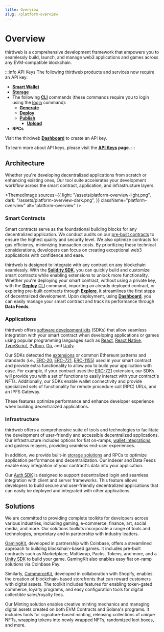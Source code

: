 ```yaml
---
title: Overview
slug: /platform-overview
---
```



# Overview

thirdweb is a comprehensive development framework that empowers you to seamlessly
build, launch, and manage web3 applications and games across any EVM-compatible blockchain.

:::info API Keys
  The following thirdweb products and services now require an API key:
  - [**Smart Wallet**](/glossary/smart-wallet)
  - [**Storage**](/storage)
  - The following [**CLI**](/cli) commands (these commands require you to login using the [login](/cli/commands/login) command):
    - [**Generate**](/cli/commands/generate)
    - [**Deploy**](/cli/commands/deploy)
    - [**Publish**](/cli/commands/publish)
      - [**Upload**](/cli/commands/upload)
  - **RPCs**

Visit the thirdweb [**Dashboard**](https://thirdweb.com/create-api-key) to create an API key.

To learn more about API keys, please visit the [**API Keys**](/api-keys) **page**.
:::


## Architecture

Whether you're developing decentralized applications from scratch or enhancing existing ones,
Our tool suite accelerates your development workflow across the smart contract, application, and infrastructure layers.

<ThemedImage
  sources={{
    light: "/assets/platform-overview-light.png",
    dark: "/assets/platform-overview-dark.png",
  }}
  className="platform-overview"
  alt="platform-overview"
/>

### Smart Contracts

Smart contracts serve as the foundational building blocks for any decentralized application.
We conduct audits on our [pre-built contracts](/explore) to ensure the highest quality and security level.
We also optimize contracts for gas efficiency, minimizing transaction costs.
By prioritizing these technical considerations, developers can focus on creating exceptional web3 applications with confidence and ease.

thirdweb is designed to integrate with any contract on any blockchain seamlessly. With the [**Solidity SDK**](/solidity), you can quickly build and customize smart contracts while enabling extensions to unlock more functionality.
Whether you're deploying your smart contract, without using a private key, with the [**Deploy**](/deploy) [CLI](/cli) command, importing an already deployed contract, or exploring pre-built contracts through [**Explore**](https://thirdweb.com/explore),
it streamlines the first steps of decentralized development.
Upon deployment, using [**Dashboard**](/dashboard), you can easily manage your smart contract and track its performance through **Data Feeds**.

### Applications

thirdweb offers [software development kits](/sdk) (SDKs) that allow seamless integration with your smart contract when developing applications or games using popular programming languages such as [React](/react), [React Native](/react-native), [TypeScript](/typescript), [Python](/python), [Go](/go), and [Unity](/unity).

Our SDKs detected the [extensions](/solidity/extensions) or common Ethereum patterns and standards (i.e., [ERC-20](/solidity/extensions/erc20), [ERC-721](/solidity/extensions/erc721), [ERC-1155](/solidity/extensions/erc1155)) used in your smart contract and provide extra functionality to allow you to build your application with ease. For example, if your contract uses the [ERC-721](/solidity/extensions/erc721) extension, our SDKs will provide you with a set of functions to easily interact with your contract's NFTs.
Additionally, our SDKs enable wallet connectivity and provide specialized sets of functionality for remote procedure call (RPC) URLs, and an IPFS Gateway.

These features optimize performance and enhance developer experience when building decentralized applications.

### Infrastructure

thirdweb offers a comprehensive suite of tools and technologies to facilitate the development of user-friendly and accessible decentralized applications. Our infrastructure includes options for fiat on-ramps, [wallet integrations](/wallet), and gasless relayers, providing seamless end-user experiences.

In addition, we provide built-in [storage solutions](/storage) and RPCs to optimize application performance and decentralization. Our indexer and Data Feeds enable easy integration of your contract's data into your application.

Our [Auth SDK](/auth) is designed to support decentralized login and seamless integration with client and server frameworks. This feature allows developers to build secure and user-friendly decentralized applications that can easily be deployed and integrated with other applications.

## Solutions

We are committed to providing complete toolkits for developers across various industries,
including gaming, e-commerce, finance, art, social media, and more. Our solutions toolkits incorporate
a range of tools and technologies, proprietary and in partnership with industry leaders.

[GamingKit](/gamingkit), developed in partnership with Coinbase, offers a streamlined approach to building blockchain-based games.
It includes pre-built contracts such as Marketplace, Multiwrap, Packs, Tokens, and more, and a [Unity SDK](/unity) to build your game.
GamingKit also enables easy fiat on-ramp solutions via Coinbase Pay.

Similarly, [CommerceKit](/commercekit), developed in collaboration with Shopify, enables the creation of blockchain-based storefronts that can reward customers with digital assets.
The toolkit includes features for enabling token-gated commerce, loyalty programs, and easy configuration tools for digital collectible sales/royalty fees.

Our Minting solution enables creative minting mechanics and managing digital assets created on both EVM Contracts and Solana's programs.
It includes tools for signature-based minting, releasing collections of unique NFTs, wrapping tokens into newly wrapped NFTs, randomized loot boxes, and more.
